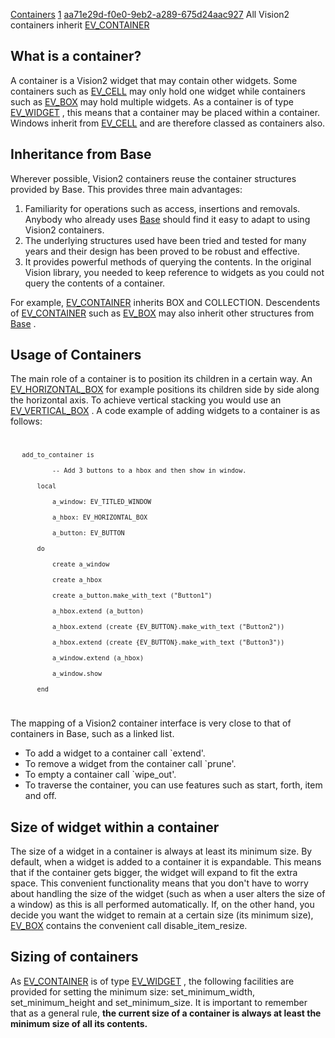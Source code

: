 [[Property:title|Containers]]
[[Property:weight|1]]
[[Property:uuid|aa71e29d-f0e0-9eb2-a289-675d24aac927]]
All Vision2 containers inherit [[ref:libraries/vision2/reference/ev_container_chart|EV_CONTAINER]] 

==What is a container?==

A container is a Vision2 widget that may contain other widgets. Some containers such as [[ref:libraries/vision2/reference/ev_cell_chart|EV_CELL]]  may only hold one widget while containers such as [[ref:libraries/vision2/reference/ev_box_chart|EV_BOX]]  may hold multiple widgets. As a container is of type [[ref:libraries/vision2/reference/ev_widget_chart|EV_WIDGET]] , this means that a container may be placed within a container. Windows inherit from [[ref:libraries/vision2/reference/ev_cell_chart|EV_CELL]]  and are therefore classed as containers also. 

{{note| '''Note: '''Containers may only contain other widgets. Items may only be placed in certain primitives. For example, an [[ref:libraries/vision2/reference/ev_list_item_chart| EV_LIST_ITEM]]  may be contained in an [[ref:libraries/vision2/reference/ev_list_chart| EV_LIST]] . }}

==Inheritance from Base==

Wherever possible, Vision2 containers reuse the container structures provided by Base. This provides three main advantages: 
# Familiarity for operations such as access, insertions and removals. Anybody who already uses [[EiffelBase Library|Base]]  should find it easy to adapt to using Vision2 containers. 
# The underlying structures used have been tried and tested for many years and their design has been proved to be robust and effective.
# It provides powerful methods of querying the contents. In the original Vision library, you needed to keep reference to widgets as you could not query the contents of a container.

For example, [[ref:libraries/vision2/reference/ev_container_chart|EV_CONTAINER]]  inherits <eiffel>BOX</eiffel> and <eiffel>COLLECTION</eiffel>. Descendents of [[ref:libraries/vision2/reference/ev_container_chart|EV_CONTAINER]]  such as [[ref:libraries/vision2/reference/ev_box_chart|EV_BOX]]  may also inherit other structures from [[EiffelBase Library|Base]] . 

==Usage of Containers==

The main role of a container is to position its children in a certain way. An [[ref:libraries/vision2/reference/ev_horizontal_box_chart| EV_HORIZONTAL_BOX]]  for example positions its children side by side along the horizontal axis. To achieve vertical stacking you would use an [[ref:libraries/vision2/reference/ev_vertical_box_chart| EV_VERTICAL_BOX]] . 
A code example of adding widgets to a container is as follows:
<code>
	add_to_container is
			-- Add 3 buttons to a hbox and then show in window.
		local 
			a_window: EV_TITLED_WINDOW
			a_hbox: EV_HORIZONTAL_BOX
			a_button: EV_BUTTON
		do
			create a_window 
			create a_hbox 
			create a_button.make_with_text ("Button1")
			a_hbox.extend (a_button)
			a_hbox.extend (create {EV_BUTTON}.make_with_text ("Button2"))
			a_hbox.extend (create {EV_BUTTON}.make_with_text ("Button3"))
			a_window.extend (a_hbox)
			a_window.show
		end
</code>

The mapping of a Vision2 container interface is very close to that of containers in Base, such as a linked list. 
* To add a widget to a container call `extend'.
* To remove a widget from the container call `prune'.
* To empty a container call `wipe_out'.
* To traverse the container, you can use features such as start, forth, item and off.

{{note| '''Note''': When a widget is added to a container, the container is the parent of the widget. }}

==Size of widget within a container==

The size of a widget in a container is always at least its minimum size. By default, when a widget is added to a container it is expandable. This means that if the container gets bigger, the widget will expand to fit the extra space. This convenient functionality means that you don't have to worry about handling the size of the widget (such as when a user alters the size of a window) as this is all performed automatically. If, on the other hand, you decide you want the widget to remain at a certain size (its minimum size), [[ref:libraries/vision2/reference/ev_box_chart| EV_BOX]]  contains the convenient call disable_item_resize. 

==Sizing of containers==
As [[ref:libraries/vision2/reference/ev_container_chart|EV_CONTAINER]]  is of type [[ref:libraries/vision2/reference/ev_widget_chart|EV_WIDGET]] , the following facilities are provided for setting the minimum size: set_minimum_width, set_minimum_height and set_minimum_size. It is important to remember that as a general rule, '''the current size of a container is always at least the minimum size of all its contents.''' 
{{note| '''Note: '''The exception to this is: [[ref:libraries/vision2/reference/ev_fixed_chart|EV_FIXED]] , [[ref:libraries/vision2/reference/ev_viewport_chart|EV_VIEWPORT]]  and [[ref:libraries/vision2/reference/ev_scrollable_area_chart|EV_SCROLLABLE_AREA]]  which do actually allow their contents to be larger than their current size. <br/>
}}









